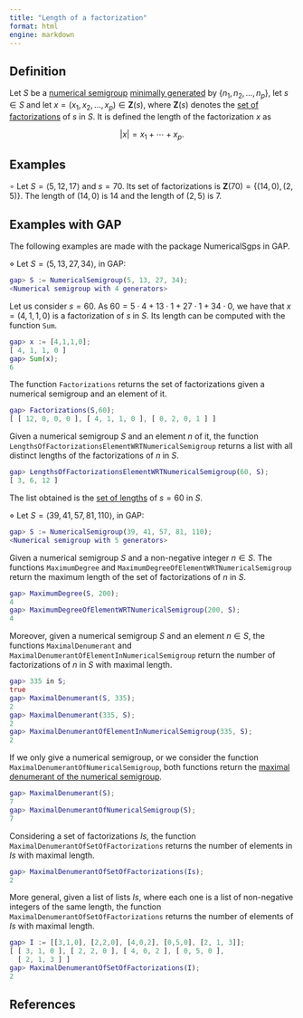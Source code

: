 ```yaml
---
title: "Length of a factorization"
format: html
engine: markdown
---
```


## Definition

Let $S$ be a [numerical semigroup](../Basic-concepts/Numerical-semigroup.qmd) [minimally generated](../Basic-concepts/Minimal-set-of-generators.qmd) by $\{n_1, n_2, \ldots, n_p\}$, let $s \in S$ and let $x = (x_1, x_2, \ldots, x_p) \in \mathbf{Z}(s)$, where $\mathbf{Z}(s)$ denotes the [set of factorizations](../Presentations-NS/Set-of-factorizations.qmd) of $s$ in $S$. It is defined the length of the factorization $x$ as

$$
|x| = x_1 + \cdots + x_p.
$$

## Examples

$\circ$ Let $S = \langle 5, 12, 17 \rangle$ and $s = 70$. Its set of factorizations is $\mathbf{Z}(70) = \{(14, 0), (2,5)\}$. The length of $(14,0)$ is $14$ and the length of $(2,5)$ is $7$.

## Examples with GAP

The following examples are made with the package NumericalSgps in GAP.

$\diamond$ Let $S = \langle 5, 13, 27, 34 \rangle$, in GAP:

``` gap
gap> S := NumericalSemigroup(5, 13, 27, 34);
<Numerical semigroup with 4 generators>
```

Let us consider $s = 60$. As $60 = 5 \cdot 4 + 13 \cdot 1 + 27 \cdot 1 + 34 \cdot 0$, we have that $x = (4, 1, 1, 0)$ is a factorization of $s$ in $S$. Its length can be computed with the function `Sum`.

``` gap
gap> x := [4,1,1,0];
[ 4, 1, 1, 0 ]
gap> Sum(x);
6
```

The function `Factorizations` returns the set of factorizations given a numerical semigroup and an element of it.

``` gap
gap> Factorizations(S,60);
[ [ 12, 0, 0, 0 ], [ 4, 1, 1, 0 ], [ 0, 2, 0, 1 ] ]
```

Given a numerical semigroup $S$ and an element $n$ of it, the function `LengthsOfFactorizationsElementWRTNumericalSemigroup` returns a list with all distinct lengths of the factorizations of $n$ in $S$.

``` gap
gap> LengthsOfFactorizationsElementWRTNumericalSemigroup(60, S);
[ 3, 6, 12 ]
```

The list obtained is the [set of lengths](Set-of-lengths.qmd) of $s = 60$ in $S$.


$\diamond$ Let $S = \langle 39, 41, 57, 81, 110 \rangle$, in GAP:

```gap
gap> S := NumericalSemigroup(39, 41, 57, 81, 110);
<Numerical semigroup with 5 generators>
```

Given a numerical semigroup $S$ and a non-negative integer $n \in S$. The functions `MaximumDegree` and `MaximumDegreeOfElementWRTNumericalSemigroup` return the maximum length of the set of factorizations of $n$ in $S$.

```gap
gap> MaximumDegree(S, 200);
4
gap> MaximumDegreeOfElementWRTNumericalSemigroup(200, S);
4
```

Moreover, given a numerical semigroup $S$ and an element $n \in S$, the functions `MaximalDenumerant` and `MaximalDenumerantOfElementInNumericalSemigroup` return the number of factorizations of $n$ in $S$ with maximal length.

```gap
gap> 335 in S;
true
gap> MaximalDenumerant(S, 335);
2
gap> MaximalDenumerant(335, S);
2
gap> MaximalDenumerantOfElementInNumericalSemigroup(335, S);
2
```

If we only give a numerical semigroup, or we consider the function `MaximalDenumerantOfNumericalSemigroup`, both functions return the [maximal denumerant of the numerical semigroup](Maximal-denumerant-NS.qmd).

```gap
gap> MaximalDenumerant(S);
7
gap> MaximalDenumerantOfNumericalSemigroup(S);
7
```


Considering a set of factorizations $Is$, the function `MaximalDenumerantOfSetOfFactorizations` returns the number of elements in $Is$ with maximal length.

```gap
gap> MaximalDenumerantOfSetOfFactorizations(Is);
2
```


More general, given a list of lists $Is$, where each one is a list of non-negative integers of the same length, the function `MaximalDenumerantOfSetOfFactorizations` returns the number of elements of $Is$ with maximal length.

```gap
gap> I := [[3,1,0], [2,2,0], [4,0,2], [0,5,0], [2, 1, 3]];
[ [ 3, 1, 0 ], [ 2, 2, 0 ], [ 4, 0, 2 ], [ 0, 5, 0 ],
  [ 2, 1, 3 ] ]
gap> MaximalDenumerantOfSetOfFactorizations(I);
2
```


## References
